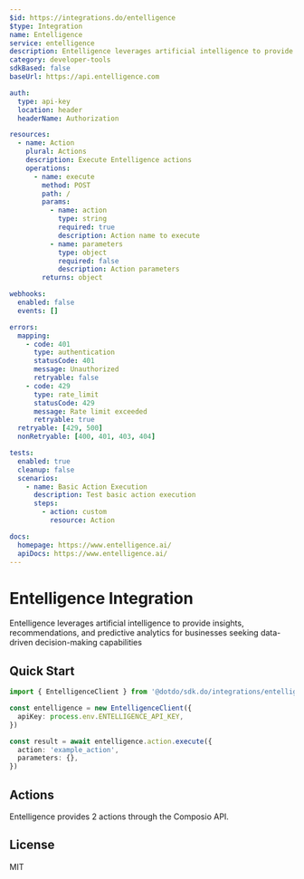 ```yaml
---
$id: https://integrations.do/entelligence
$type: Integration
name: Entelligence
service: entelligence
description: Entelligence leverages artificial intelligence to provide insights, recommendations, and predictive analytics for businesses seeking data-driven decision-making capabilities
category: developer-tools
sdkBased: false
baseUrl: https://api.entelligence.com

auth:
  type: api-key
  location: header
  headerName: Authorization

resources:
  - name: Action
    plural: Actions
    description: Execute Entelligence actions
    operations:
      - name: execute
        method: POST
        path: /
        params:
          - name: action
            type: string
            required: true
            description: Action name to execute
          - name: parameters
            type: object
            required: false
            description: Action parameters
        returns: object

webhooks:
  enabled: false
  events: []

errors:
  mapping:
    - code: 401
      type: authentication
      statusCode: 401
      message: Unauthorized
      retryable: false
    - code: 429
      type: rate_limit
      statusCode: 429
      message: Rate limit exceeded
      retryable: true
  retryable: [429, 500]
  nonRetryable: [400, 401, 403, 404]

tests:
  enabled: true
  cleanup: false
  scenarios:
    - name: Basic Action Execution
      description: Test basic action execution
      steps:
        - action: custom
          resource: Action

docs:
  homepage: https://www.entelligence.ai/
  apiDocs: https://www.entelligence.ai/
---
```


# Entelligence Integration

Entelligence leverages artificial intelligence to provide insights, recommendations, and predictive analytics for businesses seeking data-driven decision-making capabilities

## Quick Start

```typescript
import { EntelligenceClient } from '@dotdo/sdk.do/integrations/entelligence'

const entelligence = new EntelligenceClient({
  apiKey: process.env.ENTELLIGENCE_API_KEY,
})

const result = await entelligence.action.execute({
  action: 'example_action',
  parameters: {},
})
```

## Actions

Entelligence provides 2 actions through the Composio API.

## License

MIT
